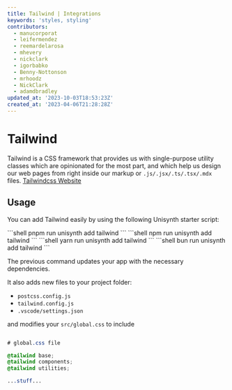 ```yaml
---
title: Tailwind | Integrations
keywords: 'styles, styling'
contributors:
  - manucorporat
  - leifermendez
  - reemardelarosa
  - mhevery
  - nickclark
  - igorbabko
  - Benny-Nottonson
  - mrhoodz
  - NickClark
  - adamdbradley
updated_at: '2023-10-03T18:53:23Z'
created_at: '2023-04-06T21:28:28Z'
---
```



# Tailwind

Tailwind is a CSS framework that provides us with single-purpose utility classes which are
opinionated for the most part, and which help us design our web pages from right inside our
markup or `.js/.jsx/.ts/.tsx/.mdx` files. [Tailwindcss Website](https://tailwindcss.com/)

## Usage

You can add Tailwind easily by using the following Unisynth starter script:

<PackageManagerTabs>
<span q:slot="pnpm">
```shell
pnpm run unisynth add tailwind
```
</span>
<span q:slot="npm">
```shell
npm run unisynth add tailwind
```
</span>
<span q:slot="yarn">
```shell
yarn run unisynth add tailwind
```
</span>
<span q:slot="bun">
```shell
bun run unisynth add tailwind
```
</span>
</PackageManagerTabs>

The previous command updates your app with the necessary dependencies.

It also adds new files to your project folder:

- `postcss.config.js`
- `tailwind.config.js`
- `.vscode/settings.json`

and modifies your `src/global.css` to include

```css title="src/global.css"

# global.css file

@tailwind base;
@tailwind components;
@tailwind utilities;

...stuff...

```
